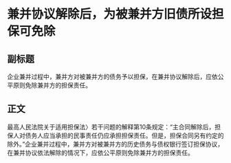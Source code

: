# 兼并协议解除后，为被兼并方旧债所设担保可免除
## 副标题
企业兼并过程中，兼并方对被兼并方的债务予以担保，在兼并协议解除后，应依公平原则免除兼并方的担保责任。
## 正文
最高人民法院关于适用担保法〉若干问题的解释第10条规定：“主合同解除后，担保人对债务人应当承担的民事责任仍应承担担保责任。但是，担保合同另有约定的除外。”企业兼并过程中，兼并方对被兼并方的历史债务与债权银行签订担保协议，在兼并协议依法解除的情况下，应依公平原则免除兼并方的担保责任。